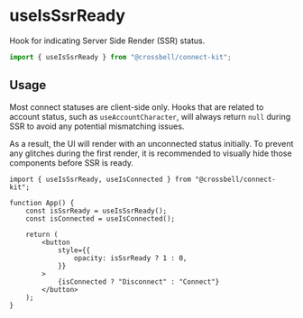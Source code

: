 # useIsSsrReady

Hook for indicating Server Side Render (SSR) status.

```ts
import { useIsSsrReady } from "@crossbell/connect-kit";
```

## Usage

Most connect statuses are client-side only.
Hooks that are related to account status, such as `useAccountCharacter`,
will always return `null` during SSR to avoid any potential mismatching issues.

As a result, the UI will render with an unconnected status initially.
To prevent any glitches during the first render, it is recommended to visually hide those components before SSR is ready.

```tsx
import { useIsSsrReady, useIsConnected } from "@crossbell/connect-kit";

function App() {
	const isSsrReady = useIsSsrReady();
	const isConnected = useIsConnected();

	return (
		<button
			style={{
				opacity: isSsrReady ? 1 : 0,
			}}
		>
			{isConnected ? "Disconnect" : "Connect"}
		</button>
	);
}
```


<UseIsSsrReadyExample />
